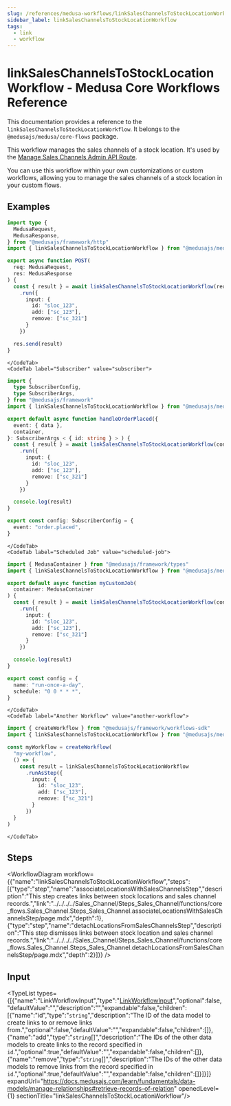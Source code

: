 ```yaml
---
slug: /references/medusa-workflows/linkSalesChannelsToStockLocationWorkflow
sidebar_label: linkSalesChannelsToStockLocationWorkflow
tags:
  - link
  - workflow
---
```



# linkSalesChannelsToStockLocationWorkflow - Medusa Core Workflows Reference

This documentation provides a reference to the `linkSalesChannelsToStockLocationWorkflow`. It belongs to the `@medusajs/medusa/core-flows` package.

This workflow manages the sales channels of a stock location. It's used by the
[Manage Sales Channels Admin API Route](https://docs.medusajs.com/api/admin#stock-locations\_poststocklocationsidsaleschannels).

You can use this workflow within your own customizations or custom workflows, allowing you
to manage the sales channels of a stock location in your custom flows.

<SourceCodeLink link="https://github.com/medusajs/medusa/blob/2f7ec55f2e37df2696c8c1d639f727fcdfd8d9e6/packages/core/core-flows/src/stock-location/workflows/link-sales-channels-to-stock-location.ts#L41" />

## Examples

<CodeTabs group="workflow-exection">
    <CodeTab label="API Route" value="api-route">
    
```ts title="src/api/workflow/route.ts"
import type {
  MedusaRequest,
  MedusaResponse,
} from "@medusajs/framework/http"
import { linkSalesChannelsToStockLocationWorkflow } from "@medusajs/medusa/core-flows"

export async function POST(
  req: MedusaRequest,
  res: MedusaResponse
) {
  const { result } = await linkSalesChannelsToStockLocationWorkflow(req.scope)
    .run({
      input: {
        id: "sloc_123",
        add: ["sc_123"],
        remove: ["sc_321"]
      }
    })

  res.send(result)
}
```

    </CodeTab>
    <CodeTab label="Subscriber" value="subscriber">
    
```ts title="src/subscribers/order-placed.ts"
import {
  type SubscriberConfig,
  type SubscriberArgs,
} from "@medusajs/framework"
import { linkSalesChannelsToStockLocationWorkflow } from "@medusajs/medusa/core-flows"

export default async function handleOrderPlaced({
  event: { data },
  container,
}: SubscriberArgs < { id: string } > ) {
  const { result } = await linkSalesChannelsToStockLocationWorkflow(container)
    .run({
      input: {
        id: "sloc_123",
        add: ["sc_123"],
        remove: ["sc_321"]
      }
    })

  console.log(result)
}

export const config: SubscriberConfig = {
  event: "order.placed",
}
```

    </CodeTab>
    <CodeTab label="Scheduled Job" value="scheduled-job">
    
```ts title="src/jobs/message-daily.ts"
import { MedusaContainer } from "@medusajs/framework/types"
import { linkSalesChannelsToStockLocationWorkflow } from "@medusajs/medusa/core-flows"

export default async function myCustomJob(
  container: MedusaContainer
) {
  const { result } = await linkSalesChannelsToStockLocationWorkflow(container)
    .run({
      input: {
        id: "sloc_123",
        add: ["sc_123"],
        remove: ["sc_321"]
      }
    })

  console.log(result)
}

export const config = {
  name: "run-once-a-day",
  schedule: "0 0 * * *",
}
```

    </CodeTab>
    <CodeTab label="Another Workflow" value="another-workflow">
    
```ts title="src/workflows/my-workflow.ts"
import { createWorkflow } from "@medusajs/framework/workflows-sdk"
import { linkSalesChannelsToStockLocationWorkflow } from "@medusajs/medusa/core-flows"

const myWorkflow = createWorkflow(
  "my-workflow",
  () => {
    const result = linkSalesChannelsToStockLocationWorkflow
      .runAsStep({
        input: {
          id: "sloc_123",
          add: ["sc_123"],
          remove: ["sc_321"]
        }
      })
  }
)
```

    </CodeTab>
  </CodeTabs>

## Steps

<WorkflowDiagram workflow={{"name":"linkSalesChannelsToStockLocationWorkflow","steps":[{"type":"step","name":"associateLocationsWithSalesChannelsStep","description":"This step creates links between stock locations and sales channel records.","link":"../../../../Sales_Channel/Steps_Sales_Channel/functions/core_flows.Sales_Channel.Steps_Sales_Channel.associateLocationsWithSalesChannelsStep/page.mdx","depth":1},{"type":"step","name":"detachLocationsFromSalesChannelsStep","description":"This step dismisses links between stock location and sales channel records.","link":"../../../../Sales_Channel/Steps_Sales_Channel/functions/core_flows.Sales_Channel.Steps_Sales_Channel.detachLocationsFromSalesChannelsStep/page.mdx","depth":2}]}} />

## Input

<TypeList types={[{"name":"LinkWorkflowInput","type":"[LinkWorkflowInput](../../../../../types/CommonTypes/types/types.CommonTypes.LinkWorkflowInput/page.mdx)","optional":false,"defaultValue":"","description":"","expandable":false,"children":[{"name":"id","type":"`string`","description":"The ID of the data model to create links to or remove links from.","optional":false,"defaultValue":"","expandable":false,"children":[]},{"name":"add","type":"`string`[]","description":"The IDs of the other data models to create links to the record specified in `id`.","optional":true,"defaultValue":"","expandable":false,"children":[]},{"name":"remove","type":"`string`[]","description":"The IDs of the other data models to remove links from the record specified in `id`.","optional":true,"defaultValue":"","expandable":false,"children":[]}]}]} expandUrl="https://docs.medusajs.com/learn/fundamentals/data-models/manage-relationships#retrieve-records-of-relation" openedLevel={1} sectionTitle="linkSalesChannelsToStockLocationWorkflow"/>
